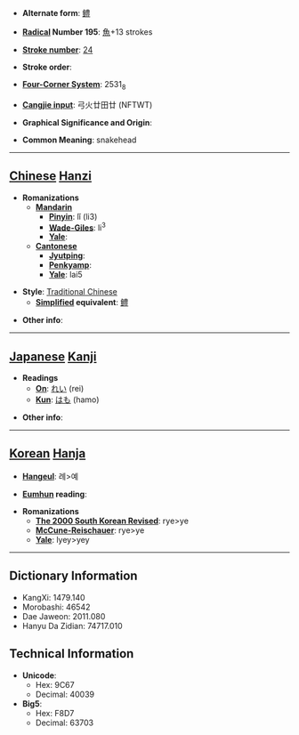 * '''Alternate form''': [[鳢]]

* '''[[Wiktionary:Chinese radical index| Radical]] Number 195''': [[Wiktionary:Chinese radical index 魚|魚]]+13 strokes

* '''[[Wiktionary:Chinese total strokes index|Stroke number]]''': [[Wiktionary:Chinese total strokes index 24|24]]

* '''Stroke order''': 

* '''[[Wiktionary:Chinese four corner index|Four-Corner System]]''': 2531<sub>8</sub>

* '''[[Wiktionary:Chinese Cangjie index|Cangjie input]]''': 弓火廿田廿 (NFTWT)

* '''Graphical Significance and Origin''': 

* '''Common Meaning''': snakehead

----

== [[Chinese]] [[Hanzi]] ==

* '''Romanizations'''
** '''[[Mandarin]]'''
*** '''[[Pinyin]]''': lǐ (li3)
*** '''[[Wade-Giles]]''': li<sup>3</sup>
*** '''[[Yale]]''': 
** '''[[Cantonese]]'''
*** '''[[Jyutping]]''':
*** '''[[Penkyamp]]''': 
*** '''[[Yale]]''': lai5

* '''Style''': [[Traditional Chinese]] 
** '''[[Simplified Chinese|Simplified]] equivalent''': [[鳢]]

* '''Other info''': 

----

== [[Japanese]] [[Kanji]] ==

* '''Readings'''
** '''[[On]]''': [[れい]] (rei)
** '''[[Kun]]''': [[はも]] (hamo)

* '''Other info''':  

----

== [[Korean]] [[Hanja]] ==

* '''[[Hangeul]]''': 례>예

* '''[[Eumhun]] reading''': 

* '''Romanizations'''
** '''[[The 2000 South Korean Revised Romanization|The 2000 South Korean Revised]]''': rye>ye
** '''[[McCune-Reischauer]]''': rye>ye
** '''[[Yale]]''': lyey>yey

----

== Dictionary Information ==

* KangXi: 1479.140
* Morobashi: 46542
* Dae Jaweon: 2011.080
* Hanyu Da Zidian: 74717.010

== Technical Information ==

* '''Unicode''':
** Hex: 9C67
** Decimal: 40039
* '''Big5''':
** Hex: F8D7
** Decimal: 63703